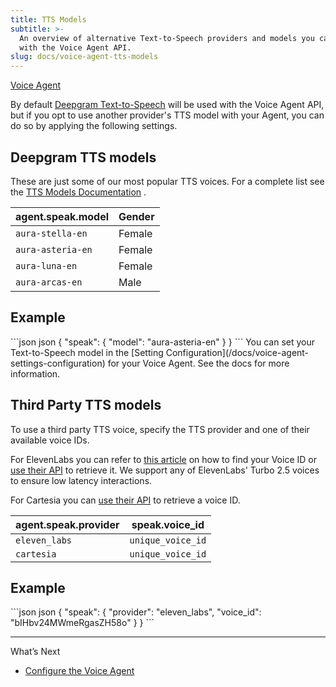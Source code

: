```yaml
---
title: TTS Models
subtitle: >-
  An overview of alternative Text-to-Speech providers and models you can use
  with the Voice Agent API.
slug: docs/voice-agent-tts-models
---
```



[Voice Agent](/docs/voice-agent)

By default [Deepgram Text-to-Speech](/docs/tts-models) will be used with the Voice Agent API, but if you opt to use another provider's TTS model with your Agent, you can do so by applying the following settings.

## Deepgram TTS models

These are just some of our most popular TTS voices. For a complete list see the [TTS Models Documentation](/docs/tts-models) .

| agent.speak.model | Gender |
| ----------------- | ------ |
| `aura-stella-en`  | Female |
| `aura-asteria-en` | Female |
| `aura-luna-en`    | Female |
| `aura-arcas-en`   | Male   |

## Example

<CodeGroup>
  ```json json
  {
    "speak": {
      "model": "aura-asteria-en"
    }
  }
  ```
</CodeGroup>

<Info>
  You can set your Text-to-Speech model in the [Setting Configuration](/docs/voice-agent-settings-configuration) for your Voice Agent. See the docs for more information.
</Info>

## Third Party TTS models

To use a third party TTS voice, specify the TTS provider and one of their available voice IDs.

For ElevenLabs you can refer to [this article](https://help.elevenlabs.io/hc/en-us/articles/14599760033937-How-do-I-find-my-voices-ID-of-my-voices-via-the-website-and-through-the-API) on how to find your Voice ID or [use their API](https://elevenlabs.io/docs/api-reference/voices/get-all) to retrieve it. We support any of ElevenLabs' Turbo 2.5 voices to ensure low latency interactions.

For Cartesia you can [use their API](https://docs.cartesia.ai/api-reference/voices/list) to retrieve a voice ID.

| agent.speak.provider | speak.voice\_id   |
| -------------------- | ----------------- |
| `eleven_labs`        | `unique_voice_id` |
| `cartesia`           | `unique_voice_id` |

## Example

<CodeGroup>
  ```json json
  {
    "speak": {
      "provider": "eleven_labs",
      "voice_id": "bIHbv24MWmeRgasZH58o"
    }
  }
  ```
</CodeGroup>

***

What’s Next

* [Configure the Voice Agent](/docs/configure-voice-agent)
